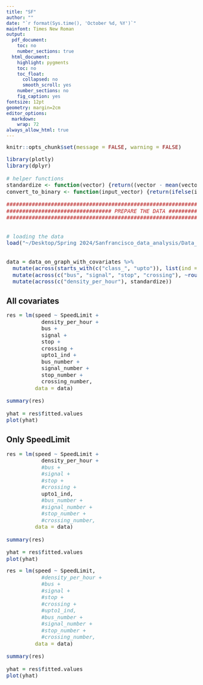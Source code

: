 ```yaml
---
title: "SF"
author: ""
date: "`r format(Sys.time(), 'October %d, %Y')`"
mainfont: Times New Roman
output:
  pdf_document:
    toc: no
    number_sections: true
  html_document:
    highlight: pygments
    toc: no
    toc_float:
      collapsed: no
      smooth_scroll: yes
    number_sections: no
    fig_caption: yes
fontsize: 12pt
geometry: margin=2cm
editor_options:
  markdown:
    wrap: 72
always_allow_html: true
---
```


```{=html}
<style type="text/css">
.main-container {
  max-width: 2000px;
  margin-left: auto;
  margin-right: auto;
}
</style>
```
```{=html}
<style type="text/css">

body, td {
   font-size: 14px;
}
code.r{
  font-size: 14px;
}
pre {
  font-size: 14px
}
</style>
```

```r
knitr::opts_chunk$set(message = FALSE, warning = FALSE)
```


```r
library(plotly)
library(dplyr)

# helper functions
standardize <- function(vector) {return((vector - mean(vector)) / sd(vector))}
convert_to_binary <- function(input_vector) {return(ifelse(input_vector != 0, 1, 0))}

################################################################################
################################# PREPARE THE DATA #############################
################################################################################


# loading the data
load("~/Desktop/Spring 2024/Sanfrancisco_data_analysis/Data_files/data_on_graph_with_covariates_no_consecutive_zerosgraphsubset.RData")


data = data_on_graph_with_covariates %>% 
  mutate(across(starts_with(c("class_", "upto")), list(ind = convert_to_binary))) %>%
  mutate(across(c("bus", "signal", "stop", "crossing"), ~round(., 5))) %>%
  mutate(across(c("density_per_hour"), standardize))
```

## All covariates

```r
res = lm(speed ~ SpeedLimit + 
           density_per_hour +
           bus +
           signal +
           stop +
           crossing +
           upto1_ind +
           bus_number + 
           signal_number +
           stop_number +
           crossing_number,
         data = data)

summary(res)

yhat = res$fitted.values
plot(yhat)
```

## Only SpeedLimit
```r
res = lm(speed ~ SpeedLimit +
           density_per_hour +
           #bus +
           #signal +
           #stop +
           #crossing +
           upto1_ind,
           #bus_number + 
           #signal_number +
           #stop_number +
           #crossing_number,
         data = data)

summary(res)

yhat = res$fitted.values
plot(yhat)
```


```r
res = lm(speed ~ SpeedLimit,
           #density_per_hour +
           #bus +
           #signal +
           #stop +
           #crossing +
           #upto1_ind,
           #bus_number + 
           #signal_number +
           #stop_number +
           #crossing_number,
         data = data)

summary(res)

yhat = res$fitted.values
plot(yhat)
```

